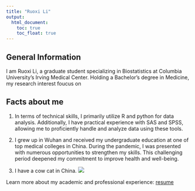```yaml
---
title: "Ruoxi Li"
output: 
  html_document:
    toc: true
    toc_float: true
---
```


## General Information

I am Ruoxi Li, a graduate student specializing in Biostatistics at Columbia University's Irving Medical Center. Holding a Bachelor's degree in Medicine, my research interest foucus on 

## Facts about me

1. In terms of technical skills, I primarily utilize R and python for data analysis. Additionally, I have practical experience with SAS and SPSS, allowing me to proficiently handle and analyze data using these tools.

2. I grew up in Wuhan and received my undergraduate education at one of top medical colleges in China. During the pandemic, I was presented with numerous opportunities to strengthen my skills. This challenging period deepened my commitment to improve health and well-being.

3. I have a cow cat in China.
![](kitty.jpg)

Learn more about my academic and professional experience: [resume](change to updated resume)
